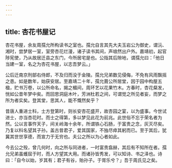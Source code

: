 ```yaml
---
---
---
```

title: 杏花书屋记
---



杏花书屋，余友周孺允所构读书之室也。孺允自言其先大夫玉岩公为御史，谓沅、湘时，尝梦居一室，室旁杏花烂漫，诸子读书其间，声琅然出户外。嘉靖初，起官陟宪使，乃从故居迁县之东门，今所居宅是也。公指其后隙地，谓孺允曰：「他日当建一室，名之为杏花书屋，以志吾梦云。」

公后迁南京刑部右侍郎，不及归而没于金陵。孺允兄弟数见侵侮，不免有风雨飘摇之患。如是数年，始获安居。至嘉靖二十年，孺允葺公所居堂，因于园中构屋五楹，贮书万卷，以公所命名，揭之楣间，周环艺以花果竹木。方春时，杏花粲发，恍如公昔年梦中矣。而回思洞庭木叶，芳洲杜若之间，可谓觉之所见者妄，而梦之所为者实矣。登其堂，思其人，能不慨然矣乎？

昔唐人重进士科，士方登第时，则长安杏花盛开，故杏园之宴，以为盛事。今世试进士，亦当杏花时。而士之得第，多以梦见此花为前兆。此世俗不忘于荣名者为然。公以言事忤天子，间关岭海十余年，所谓铁心石肠，于富贵之念，灰灭尽矣。乃复以科名望其子孙。盖古昔君子，爱其国家，不独尽瘁其躬而已。至于其后，犹冀其世世享德，而宣力于无穷也。夫公之所以为心者如此。

今去公之殁，曾几何时，向之所与同进者，一时富贵翕赫，其后有不知所在者。孺允兄弟虽蠖屈于时，而人方望其大用。而诸孙皆秀发，可以知诗、书之泽也。诗曰：「自今以始，岁其有；君子有谷，贻孙子。于胥乐兮？」吾于周氏见之矣。